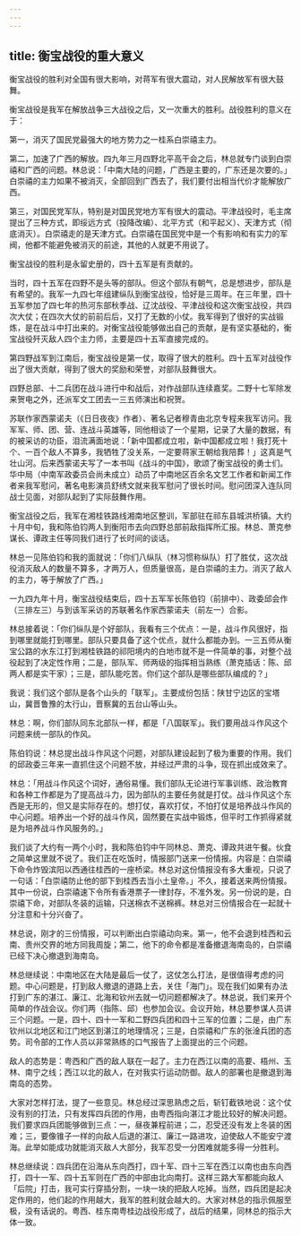 ```yaml
---
---
---
```

title: 衡宝战役的重大意义
---




衡宝战役的胜利对全国有很大影响，对蒋军有很大震动，对人民解放军有很大鼓舞。

衡宝战役是我军在解放战争三大战役之后，又一次重大的胜利。战役胜利的意义在于：

第一，消灭了国民党最强大的地方势力之一桂系白崇禧主力。

第二，加速了广西的解放。四九年三月四野北平高干会之后，林总就专门谈到白崇禧和广西的问题。林总说：「中南大陆的问题，广西是主要的，广东还是次要的。」白崇禧的主力如果不被消灭，全部回到广西去了，我们要付出相当代价才能解放广西。

第三，对国民党军队，特别是对国民党地方军有很大的震动。平津战役时，毛主席提出了三种方式，即绥远方式（投降改编）、北平方式（和平起义）、天津方式（彻底消灭）。白崇禧走的是天津方式。白崇禧在国民党中是一个有影响和有实力的军阀，他都不能避免被消灭的前途，其他的人就更不用说了。

衡宝战役的胜利是永留史册的，四十五军是有贡献的。

当时，四十五军在四野不是头等的部队。但这个部队有朝气，总是想进步，部队是有希望的。我军一九四七年组建纵队到衡宝战役，恰好是三周年。在三年里，四十五军参加了四七年的热河东部秋季战、辽沈战役、平津战役和这次衡宝战役，共四次大仗；在四次大仗的前前后后，又打了无数的小仗。我军得到了很好的实战锻炼，是在战斗中打出来的。对衡宝战役能够做出自己的贡献，是有坚实基础的，衡宝战役歼灭敌人四个主力师，主要是四十五军直接完成的。

第四野战军到江南后，衡宝战役是第一仗，取得了很大的胜利。四十五军对战役作出了很大贡献，得到了很大的奖励和荣誉，对部队鼓舞很大。

四野总部、十二兵团在战斗进行中和战后，对作战部队连续嘉奖。二野十七军除发来贺电之外，还派军文工团去一三五师演出和祝贺。

苏联作家西蒙诺夫（《日日夜夜》作者）、著名记者穆青由北京专程来我军访问。我军军、师、团、营、连战斗英雄等，同他相谈了一个星期，记录了大量的数据，有的被采访的功臣，泪流满面地说：「新中国都成立啦，新中国都成立啦！我打死十个、一百个敌人不算多，我牺牲了没关系，一定要蒋家王朝给我陪葬！」这真是气壮山河。后来西蒙诺夫写了一本书叫《战斗的中国》，歌颂了衡宝战役的勇士们。华中局（中南军政委员会尚未成立）动员了中南地区百余名文艺工作者和新闻工作者来我军慰问，著名电影演员舒绣文就来我军慰问了很长时间。慰问团深入连队同战士见面，对部队起到了实际鼓舞作用。

衡宝战役之后，我军在湘桂铁路线湘南地区整训，军部驻在祁东县城洪桥镇。大约十月中旬，我和陈伯钧两人到衡阳市去向四野总部前敌指挥所汇报。林总、萧克参谋长、谭政主任等同我们进行了长时间的谈话。

林总一见陈伯钧和我的面就说：「你们八纵队（林习惯称纵队）打了胜仗，这次战役消灭敌人的数量不算多，才两万人，但质量很高，是白崇禧的主力。消灭了敌人的主力，等于解放了广西。」



一九四九年十月，衡宝战役结束后，四十五军军长陈伯钧（前排中）、政委邱会作（三排左三）与到该军采访的苏联著名作家西蒙诺夫（前左一）合影。

林总接着说：「你们纵队是个好部队，我看有三个优点：一是，战斗作风很好，指到哪里就能打到哪里。部队只要具备了这个优点，就什么都能办到。一三五师从衡宝公路的水东江打到湘桂铁路的祁阳境内的白地市就不是一件简单的事，对整个战役起到了决定性作用；二是，部队军、师两级的指挥相当熟练（萧克插话：陈、邱两人都是实干家）；三是，部队能吃苦。你们这个部队是哪些部队编成的？」

我说：我们这个部队是各个山头的「联军」。主要成份包括：陕甘宁边区的宝塔山，冀晋鲁豫的太行山，晋察冀的五台山等山头。

林总：啊，你们部队同东北部队一样，都是「八国联军」。我们要用战斗作风这个问题来统一部队的作风。

陈伯钧说：林总提出战斗作风这个问题，对部队建设起到了极为重要的作用。我们的邱政委三年来一直抓住这个问题不放，并经过严肃的斗争，现在抓出成效来了。

林总：「用战斗作风这个词好，通俗易懂。我们部队无论进行军事训练、政治教育和各种工作都是为了提高战斗力，因为部队的主要任务就是打仗。战斗作风这个东西是无形的，但又是实际存在的。想打仗，喜欢打仗，不怕打仗是培养战斗作风的中心问题。培养出一个好的战斗作风，固然要在实战中锻炼，但平时工作抓得紧就是为培养战斗作风服务的。」

我们谈了大约有一两个小时，我和陈伯钧中午同林总、萧克、谭政共进午餐。伙食之简单这里就不说了。我们正在吃饭时，情报部门送来一份情报。内容是：白崇禧下命令炸毁滨阳以西通往桂西的一座桥梁。林总对这份情报没有多大重视，只说了一句话：「白崇禧防止他的部下到桂西去当小土皇帝。」不久，接着送来两份情报。其中一份说，白崇禧速下令所有香港票子一律封存，不准外发。另一份说的是，白崇禧下命，对部队冬装的运输，只送棉衣不送棉裤。林总对三份情报合在一起就十分注意和十分兴奋了。

林总说，刚才的三份情报，可以判断出白崇禧动向来。第一，他不会退到桂西和云南、贵州交界的地方同我周旋；第二，他下的命令都是准备撤退海南岛的，白崇禧已经下决心撤退到海南岛。

林总继续说：中南地区在大陆是最后一仗了，这仗怎么打法，是很值得考虑的问题。中心问题是，打到敌人撤退的道路上去，关住「海门」。现在我们如果有办法打到广东的湛江、廉江、北海和钦州去就一切问题都解决了。林总说，我们来开个简单的作战会议。你们两（指陈、邱）也参加会议。会议开始，林总要参谋人员讲三个问题。一是，四十、四十一军和二野四兵团和四十三军的位置；二是，由广东钦州以北地区和江门地区到湛江的地理情况；三是，白崇禧和广东的张淦兵团的态势。司令部的工作人员以非常熟练的口气报告了上面提出的三个问题。

敌人的态势是：粤西和广西的敌人联在一起了。主力在西江以南的高要、梧州、玉林、南宁之线；西江以北的敌人，在对我实行运动防御。敌人的部署也是撤退到海南岛的态势。

大家对怎样打法，提了一些意见。林总经过深思熟虑之后，斩钉截铁地说：这个仗没有别的打法，只有发挥四兵团的作用，由粤西指向湛江才能比较好的解决问题。我们要求四兵团能够做到三点：一，昼夜兼程前进；二，忍受还没有发上冬装的困难；三，要像锥子一样的向敌人后退的湛江、廉江一路进攻，迫使敌人不能安宁渡海。此举如能成功就能消灭敌人大部分，我军忍受一分困难就能多得一分胜利。

林总继续说：四兵团在沿海从东向西打，四十军、四十三军在西江以南也由东向西打，四十一军、四十五军则在广西的中部由北向南打。这样三路大军都能向敌人「后院」打击，我可实行穿插分割，一块一块的把敌人吃掉。当然，四兵团是起决定作用的，他们起的作用越大，我军的胜利就会越大的。大家对林总的指示佩服至极，没有话说的。粤西、桂东南粤桂边战役形成了，战后的结果，同林总的指示大体一致。